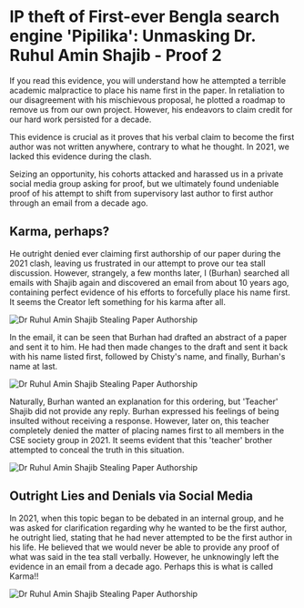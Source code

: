 # IP theft of First-ever Bengla search engine 'Pipilika': Unmasking Dr. Ruhul Amin Shajib - Proof 2

If you read this evidence, you will understand how he attempted a terrible academic malpractice to place his name first in the paper. In retaliation to our disagreement with his mischievous proposal, he plotted a roadmap to remove us from our own project. However, his endeavors to claim credit for our hard work persisted for a decade.

This evidence is crucial as it proves that his verbal claim to become the first author was not written anywhere, contrary to what he thought. In 2021, we lacked this evidence during the clash.

Seizing an opportunity, his cohorts attacked and harassed us in a private social media group asking for proof, but we ultimately found undeniable proof of his attempt to shift from supervisory last author to first author through an email from a decade ago.

## Karma, perhaps? 
He outright denied ever claiming first authorship of our paper during the 2021 clash, leaving us frustrated in our attempt to prove our tea stall discussion. However, strangely, a few months later, I (Burhan) searched all emails with Shajib again and discovered an email from about 10 years ago, containing perfect evidence of his efforts to forcefully place his name first. It seems the Creator left something for his karma after all.

![Dr Ruhul Amin Shajib Stealing Paper Authorship](/static/images/ev2.1.jpg)

In the email, it can be seen that Burhan had drafted an abstract of a paper and sent it to him. He had then made changes to the draft and sent it back with his name listed first, followed by Chisty's name, and finally, Burhan's name at last.

![Dr Ruhul Amin Shajib Stealing Paper Authorship](/static/images/ev2.2.jpg)

Naturally, Burhan wanted an explanation for this ordering, but 'Teacher' Shajib did not provide any reply. Burhan expressed his feelings of being insulted without receiving a response. However, later on, this teacher completely denied the matter of placing names first to all members in the CSE society group in 2021. It seems evident that this 'teacher' brother attempted to conceal the truth in this situation.

![Dr Ruhul Amin Shajib Stealing Paper Authorship](/static/images/ev2.3.jpg)

## Outright Lies and Denials via Social Media

In 2021, when this topic began to be debated in an internal group, and he was asked for clarification regarding why he wanted to be the first author, he outright lied, stating that he had never attempted to be the first author in his life. He believed that we would never be able to provide any proof of what was said in the tea stall verbally. However, he unknowingly left the evidence in an email from a decade ago. Perhaps this is what is called Karma!!

![Dr Ruhul Amin Shajib Stealing Paper Authorship](/static/images/ev2.4.png)